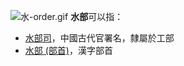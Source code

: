 [[File:水-order.gif|thumb]]
'''水部'''可以指：
* [[水部司|水部司]]，中國古代官署名，隸屬於工部
* [[水部_(部首)|水部 (部首)]]，漢字部首

{{disambig|Cat=二字中國相關消歧義}}